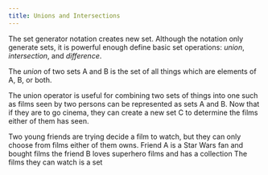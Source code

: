 ```yaml
---
title: Unions and Intersections
---
```



The set generator notation <tex value="\{ x \mid f(x) \}" /> creates new set.
Although the notation only generate sets, it is powerful enough define basic set operations: _union_, _intersection_, and _difference_.

<Quoted>

<Definition name="Union">

  The _union_ of two sets <tex>A</tex> and <tex>B</tex> is the set of all things which are elements of <tex>A</tex>, <tex>B</tex>, or both.
  <tex value="A \cup B = \{ x \mid x \in A \text{ or } x \in B \}" block />

</Definition>

</Quoted>

The union operator is useful for combining two sets of things into one such as films seen by two persons can be represented as sets <tex>A</tex> and <tex>B</tex>.
Now that if they are to go cinema, they can create a new set <tex>C</tex> to determine the films either of them has seen.

<Example name="Films seen by two friends">

  Two young friends are trying decide a film to watch, but they can only choose from films either of them owns. Friend <tex>A</tex> is a Star Wars fan and bought films
  <tex value="A = \{ \textit{A New Hope}, \textit{The Force Awakens} \}," block/>
  the friend <tex>B</tex> loves superhero films and has a collection
  <tex value="B = \{ \textit{Iron Man}, \textit{Spiderman 1} \}." block/>
  The films they can watch is a set
  <tex value="C = \{ \textit{A New Hope}, \textit{The Force Awakens}, \textit{Iron Man}, \textit{Spiderman 1} \}." block/>

</Example>